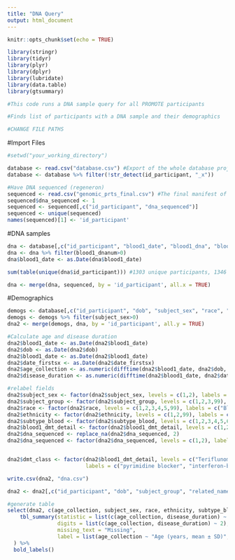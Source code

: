 ```yaml
---
title: "DNA Query"
output: html_document
---
```


```r
knitr::opts_chunk$set(echo = TRUE)
```
```r
library(stringr)
library(tidyr)
library(plyr)
library(dplyr)
library(lubridate)
library(data.table)
library(gtsummary)

#This code runs a DNA sample query for all PROMOTE participants

#Finds list of participants with a DNA sample and their demographics

#CHANGE FILE PATHS

```

#Import Files
```r
#setwd("your_working_directory")

database <- read.csv("database.csv") #Export of the whole database project
database <- database %>% filter(!str_detect(id_participant, "_x"))

#Have DNA sequenced (regeneron)
sequenced <- read.csv("genomic_prts_final.csv") #The final manifest of dna samples after quality controls were resolved- should have 1052 participants
sequenced$dna_sequenced <- 1
sequenced <- sequenced[,c("id_participant", "dna_sequenced")]
sequenced <- unique(sequenced)
names(sequenced)[1] <- 'id_participant'

```


#DNA samples
```r
dna <- database[,c("id_participant", "blood1_date", "blood1_dna", "blood1_dnanum", "subtype_blood", "blood1_dmt_detail")]
dna <- dna %>% filter(blood1_dnanum>0)
dna$blood1_date <- as.Date(dna$blood1_date)

sum(table(unique(dna$id_participant))) #1303 unique participants, 1346 samples

dna <- merge(dna, sequenced, by = 'id_participant', all.x = TRUE)

```

#Demographics
```r
demogs <- database[,c("id_participant", "dob", "subject_sex", "race", "ethnicity", "date_firstsx", "date_msdx", "subject_group", "related_name")]
demogs <- demogs %>% filter(subject_sex>0)
dna2 <- merge(demogs, dna, by = 'id_participant', all.y = TRUE)

#Calculate age and disease duration
dna2$blood1_date <- as.Date(dna2$blood1_date)
dna2$dob <- as.Date(dna2$dob)
dna2$blood1_date <- as.Date(dna2$blood1_date)
dna2$date_firstsx <- as.Date(dna2$date_firstsx)
dna2$age_collection <- as.numeric(difftime(dna2$blood1_date, dna2$dob, units="weeks")/52.25)
dna2$disease_duration <- as.numeric(difftime(dna2$blood1_date, dna2$date_firstsx, units="weeks")/52.25)

#relabel fields
dna2$subject_sex <- factor(dna2$subject_sex, levels = c(1,2), labels = c("Male", "Female"))
dna2$subject_group <- factor(dna2$subject_group, levels = c(1,2,3,99), labels = c("MS", "Other NID", "Controls", "Unknown"))
dna2$race <- factor(dna2$race, levels = c(1,2,3,4,5,99), labels = c("Black", "American Indian or Alaska Native", "Asian", "Caucasian", "Multi-racial", "Not Sure"))
dna2$ethnicity <- factor(dna2$ethnicity, levels = c(1,2,99), labels = c("Hispanic or Latino", "Non-Hispanic or Latino", "Not Sure"))
dna2$subtype_blood <- factor(dna2$subtype_blood, levels = c(1,2,3,4,5,6,99), labels = c("CIS", "RIS", "RRMS", "SPMS", "PPMS", "NMO", "Does not have MS"))
dna2$blood1_dmt_detail <- factor(dna2$blood1_dmt_detail, levels = c(1,2,3,4,5,6,7,8,9,10,11,12,13,14,15,16,17,18,19,20,21,22,23,24,25,26,99), labels=c("Teriflunomide (Aubagio)", "Interferon Beta-1a (Avonex)", "Interferon Beta-1b (Betaseron)", "Glatiramer acetate (Copaxone/ Glatopa)", "Interferon Beta-1b (Extavia)", "Fingolimod (Gilenya)", "Mitoxantrone (Novantrone)", "Interferon Beta-1a (Rebif)", "Dimethyl fumarate/BG12 (Tecfidera)", "Natalizumab (Tysabri)", "Other", "Alemtuzumab/ Campath (Lemtrada)",  "Ocrelizumab (Ocrevus)", "Pegylated interferon Beta-1a (Plegridy)", "Daclizumab (Zinbryta)", "Rituximab (Rituxan)", "Cladribine (Mavenclad)", "Siponimod (Mayzent)", "Diroximel Fumarate (Vumerity)", "Ozanimod (Zeposia)", "Ofatumumab (Kesimpta)", "Eculizumab (Soliris)", "Inebilizumab-cdon (Uplizna)", "Satralizumab-mwge (Enspryng)", "Ponesimod (Ponvory)", "Monomethyl Fumarate (Bafiertam)", "None"))
dna2$dna_sequenced <- replace_na(dna2$dna_sequenced, 2)
dna2$dna_sequenced <- factor(dna2$dna_sequenced, levels = c(1,2), labels = c("Yes", "No"))


dna2$dmt_class <- factor(dna2$blood1_dmt_detail, levels = c("Teriflunomide (Aubagio)", "Interferon Beta-1a (Avonex)", "Interferon Beta-1b (Betaseron)", "Glatiramer acetate (Copaxone/ Glatopa)", "Interferon Beta-1b (Extavia)", "Fingolimod (Gilenya)", "Mitoxantrone (Novantrone)", "Interferon Beta-1a (Rebif)", "Dimethyl fumarate/BG12 (Tecfidera)", "Natalizumab (Tysabri)", "Other", "Alemtuzumab/ Campath (Lemtrada)",  "Ocrelizumab (Ocrevus)", "Pegylated interferon Beta-1a (Plegridy)", "Daclizumab (Zinbryta)", "Rituximab (Rituxan)", "Cladribine (Mavenclad)", "Siponimod (Mayzent)", "Diroximel Fumarate (Vumerity)", "Ozanimod (Zeposia)", "Ofatumumab (Kesimpta)", "Eculizumab (Soliris)", "Inebilizumab-cdon (Uplizna)", "Satralizumab-mwge (Enspryng)", "Ponesimod (Ponvory)", "Monomethyl Fumarate (Bafiertam)", "None"),
                         labels = c("pyrimidine blocker", "interferon-beta", "interferon-beta", "glatiramer acetate", "interferon-beta", "S1P R modulator", "cell proliferation blocker", "interferon-beta", "fumarate", "alpha4-integrin blocker", "Other", "chemotherapy",  "B cell depletion", "interferon-beta", "IL2R blocker", "B cell depletion", "purine analog", "S1P R modulator", "fumarate", "S1P R modulator", "B cell depletion", "C5 blocker", "B cell depletion", "IL6R blocker", "S1P R modulator", "fumarate", "None"))

write.csv(dna2, "dna.csv")

dna2 <- dna2[,c("id_participant", "dob", "subject_group", "related_name", "age_collection", "subject_sex", "race", "ethnicity", "blood1_date", "subtype_blood", "dna_sequenced", "disease_duration", "blood1_dmt_detail", "dmt_class")]

#generate table
select(dna2, c(age_collection, subject_sex, race, ethnicity, subtype_blood, dna_sequenced, disease_duration, blood1_dmt_detail, dmt_class)) %>%
    tbl_summary(statistic = list(c(age_collection, disease_duration) ~ "{mean} ({sd})"),
                digits = list(c(age_collection, disease_duration) ~ 2),
                missing_text = "Missing",
                label = list(age_collection ~ "Age (years, mean ± SD)", disease_duration ~ "Disease Duration (years, mean ± SD)", subject_sex ~ "Sex (n, % of cohort)", race ~ "Race (n, % of cohort)", ethnicity ~ "Ethnicity (n, % of cohort)", subtype_blood ~ "Disease Subtype (n, % of cohort)", dna_sequenced ~ "Samples Sequenced (n, % of Cohort)", blood1_dmt_detail ~ "DMT (n, % of cohort)", dmt_class ~ "DMT Class (n, % of  cohort)")
  ) %>%
  bold_labels()


```





